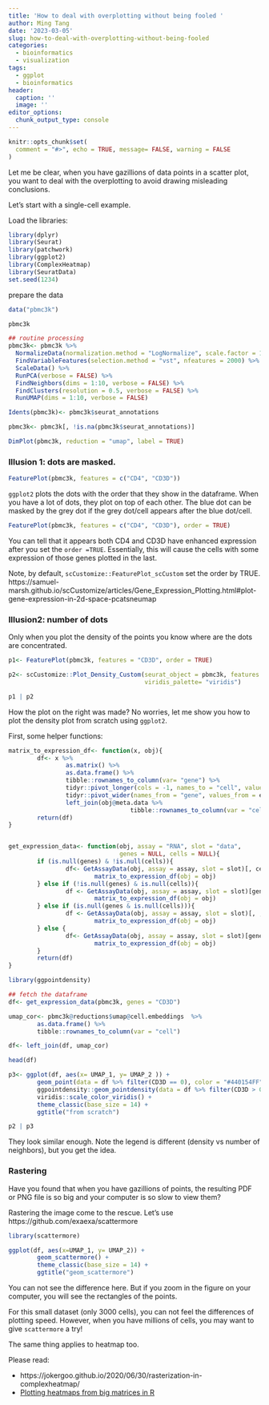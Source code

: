 ```yaml
---
title: 'How to deal with overplotting without being fooled '
author: Ming Tang
date: '2023-03-05'
slug: how-to-deal-with-overplotting-without-being-fooled
categories:
  - bioinformatics
  - visualization
tags:
  - ggplot
  - bioinformatics
header:
  caption: ''
  image: ''
editor_options: 
  chunk_output_type: console
---
```


```r
knitr::opts_chunk$set(
  comment = "#>", echo = TRUE, message= FALSE, warning = FALSE
)
```

Let me be clear, when you have gazillions of data points in a scatter plot, you
want to deal with the overplotting to avoid drawing misleading conclusions.

Let's start with a single-cell example.

Load the libraries:
```r
library(dplyr)
library(Seurat)
library(patchwork)
library(ggplot2)
library(ComplexHeatmap)
library(SeuratData)
set.seed(1234)
```

prepare the data

```r
data("pbmc3k")

pbmc3k

## routine processing
pbmc3k<- pbmc3k %>% 
  NormalizeData(normalization.method = "LogNormalize", scale.factor = 10000) %>%
  FindVariableFeatures(selection.method = "vst", nfeatures = 2000) %>%
  ScaleData() %>%
  RunPCA(verbose = FALSE) %>%
  FindNeighbors(dims = 1:10, verbose = FALSE) %>%
  FindClusters(resolution = 0.5, verbose = FALSE) %>%
  RunUMAP(dims = 1:10, verbose = FALSE)

Idents(pbmc3k)<- pbmc3k$seurat_annotations

pbmc3k<- pbmc3k[, !is.na(pbmc3k$seurat_annotations)]

DimPlot(pbmc3k, reduction = "umap", label = TRUE)
```

### Illusion 1: dots are masked.

```r
FeaturePlot(pbmc3k, features = c("CD4", "CD3D"))
```


`ggplot2` plots the dots with the order that they show in the dataframe. When you have 
a lot of dots, they plot on top of each other. The blue dot can be masked by
the grey dot if the grey dot/cell appears after the blue dot/cell.

```r
FeaturePlot(pbmc3k, features = c("CD4", "CD3D"), order = TRUE)
```

You can tell that it appears both CD4 and CD3D have enhanced expression after you set the `order =TRUE`.
Essentially, this will cause the cells with some expression of those genes plotted in the last.

Note, by default, `scCustomize::FeaturePlot_scCustom` set the order by TRUE. https://samuel-marsh.github.io/scCustomize/articles/Gene_Expression_Plotting.html#plot-gene-expression-in-2d-space-pcatsneumap


### Illusion2: number of dots 

Only when you plot the density of the points you know where are the dots are concentrated.

```r
p1<- FeaturePlot(pbmc3k, features = "CD3D", order = TRUE)

p2<- scCustomize::Plot_Density_Custom(seurat_object = pbmc3k, features = "CD3D",
                                      viridis_palette= "viridis")

p1 | p2
```

How the plot on the right was made?
No worries, let me show you how to plot the density plot from scratch using `ggplot2`.

First, some helper functions:

```r
matrix_to_expression_df<- function(x, obj){
        df<- x %>%
                as.matrix() %>% 
                as.data.frame() %>%
                tibble::rownames_to_column(var= "gene") %>%
                tidyr::pivot_longer(cols = -1, names_to = "cell", values_to = "expression") %>%
                tidyr::pivot_wider(names_from = "gene", values_from = expression) %>%
                left_join(obj@meta.data %>% 
                                  tibble::rownames_to_column(var = "cell"))
        return(df)
}


get_expression_data<- function(obj, assay = "RNA", slot = "data", 
                               genes = NULL, cells = NULL){
        if (is.null(genes) & !is.null(cells)){
                df<- GetAssayData(obj, assay = assay, slot = slot)[, cells, drop = FALSE] %>%
                        matrix_to_expression_df(obj = obj)
        } else if (!is.null(genes) & is.null(cells)){
                df <- GetAssayData(obj, assay = assay, slot = slot)[genes, , drop = FALSE] %>%
                        matrix_to_expression_df(obj = obj)
        } else if (is.null(genes & is.null(cells))){
                df <- GetAssayData(obj, assay = assay, slot = slot)[, , drop = FALSE] %>%
                        matrix_to_expression_df(obj = obj)
        } else {
                df<- GetAssayData(obj, assay = assay, slot = slot)[genes, cells, drop = FALSE] %>%
                        matrix_to_expression_df(obj = obj)
        }
        return(df)
}
```

```r
library(ggpointdensity)

## fetch the dataframe
df<- get_expression_data(pbmc3k, genes = "CD3D")

umap_cor<- pbmc3k@reductions$umap@cell.embeddings  %>%
        as.data.frame() %>%
        tibble::rownames_to_column(var = "cell")

df<- left_join(df, umap_cor)

head(df)

p3<- ggplot(df, aes(x= UMAP_1, y= UMAP_2 )) +
        geom_point(data = df %>% filter(CD3D == 0), color = "#440154FF", size = 0.6) +
        ggpointdensity::geom_pointdensity(data = df %>% filter(CD3D > 0), size = 0.6) +
        viridis::scale_color_viridis() +
        theme_classic(base_size = 14) +
        ggtitle("from scratch")

p2 | p3
```

They look similar enough. Note the legend is different (density vs number of neighbors), but you get the idea.

### Rastering

Have you found that when you have gazillions of points, the resulting PDF or PNG file is so big and your computer
is so slow to view them?

Rastering the image come to the rescue. Let's use https://github.com/exaexa/scattermore

```r
library(scattermore)

ggplot(df, aes(x=UMAP_1, y= UMAP_2)) +
        geom_scattermore() +
        theme_classic(base_size = 14) +
        ggtitle("geom_scattermore")
```

You can not see the difference here. But if you zoom in
the figure on your computer, you will see the rectangles of the points.

For this small dataset (only 3000 cells), you can not feel the differences of plotting speed.
However, when you have millions of cells, you may want to give `scattermore` a try!

The same thing applies to heatmap too.

Please read:

* https://jokergoo.github.io/2020/06/30/rasterization-in-complexheatmap/   
* [Plotting heatmaps from big matrices in R](https://gdevailly.netlify.app/post/plotting-big-matrices-in-r/)
